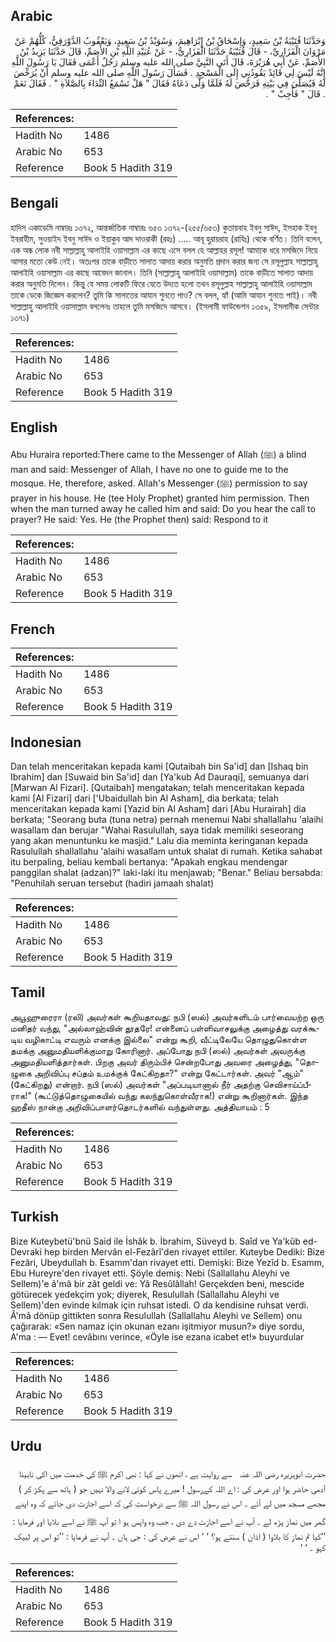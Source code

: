 ## Arabic


<div dir="rtl" lang="ar" style={{fontSize:'larger',backgroundColor:'#f8f9fa',padding:20}}>
وَحَدَّثَنَا قُتَيْبَةُ بْنُ سَعِيدٍ، وَإِسْحَاقُ بْنُ إِبْرَاهِيمَ، وَسُوَيْدُ بْنُ سَعِيدٍ، وَيَعْقُوبُ الدَّوْرَقِيُّ، كُلُّهُمْ عَنْ مَرْوَانَ الْفَزَارِيِّ، - قَالَ قُتَيْبَةُ حَدَّثَنَا الْفَزَارِيُّ، - عَنْ عُبَيْدِ اللَّهِ بْنِ الأَصَمِّ، قَالَ حَدَّثَنَا يَزِيدُ بْنُ الأَصَمِّ، عَنْ أَبِي هُرَيْرَةَ، قَالَ أَتَى النَّبِيَّ صلى الله عليه وسلم رَجُلٌ أَعْمَى فَقَالَ يَا رَسُولَ اللَّهِ إِنَّهُ لَيْسَ لِي قَائِدٌ يَقُودُنِي إِلَى الْمَسْجِدِ ‏.‏ فَسَأَلَ رَسُولَ اللَّهِ صلى الله عليه وسلم أَنْ يُرَخِّصَ لَهُ فَيُصَلِّيَ فِي بَيْتِهِ فَرَخَّصَ لَهُ فَلَمَّا وَلَّى دَعَاهُ فَقَالَ ‏"‏ هَلْ تَسْمَعُ النِّدَاءَ بِالصَّلاَةِ ‏"‏ ‏.‏ فَقَالَ نَعَمْ ‏.‏ قَالَ ‏"‏ فَأَجِبْ ‏"‏ ‏.‏
</div>
<div style={{backgroundColor:'#f8f9fa',padding:20, marginBottom: 10}}><table> <thead> <tr> <th>References:</th> <th></th> </tr> </thead> <tbody><tr><td>Hadith No</td><td>1486</td></tr><tr><td>Arabic No</td><td>653</td></tr><tr><td>Reference</td><td>Book 5 Hadith 319</td></tr></tbody></table></div>

## Bengali


<div dir="ltr" lang="bn" style={{fontSize:'larger',backgroundColor:'#f8f9fa',padding:20}}>
হাদিস একাডেমি নাম্বারঃ ১৩৭২, আন্তর্জাতিক নাম্বারঃ ৬৫৩ ১৩৭২-(২৫৫/৬৫৩) কুতায়বাহ ইবনু সাঈদ, ইসহাক ইবনু ইবরাহীম, সুওয়াইদ ইবনু সাঈদ ও ইয়াকুব আদ দাওরাকী (রহঃ) ..... আবূ হুরায়রাহ (রাযিঃ) থেকে বর্ণিত। তিনি বলেন, এক অন্ধ লোক নবী সাল্লাল্লাহু আলাইহি ওয়াসাল্লাম এর কাছে এসে বলল হে আল্লাহর রসূল! আমাকে ধরে মসজিদে নিয়ে আসার মতো কেউ নেই। অতঃপর তাকে বাড়ীতে সালাত আদায় করার অনুমতি প্রদান করার জন্য সে রসূলুল্লাহ সাল্লাল্লাহু আলাইহি ওয়াসাল্লাম এর কাছে আবেদন জানাল। তিনি (সাল্লাল্লাহু আলাইহি ওয়াসাল্লাম) তাকে বাড়ীতে সালাত আদায় করার অনুমতি দিলেন। কিন্তু যে সময় লোকটি ফিরে যেতে উদ্যত হলো তখন রসূলুল্লাহ সাল্লাল্লাহু আলাইহি ওয়াসাল্লাম তাকে ডেকে জিজ্ঞেস করলেন? তুমি কি সালাতের আযান শুনতে পাও? সে বলল, হ্যাঁ (আমি আযান শুনতে পাই)। নবী সাল্লাল্লাহু আলাইহি ওয়াসাল্লাম বললেনঃ তাহলে তুমি মসজিদে আসবে। (ইসলামী ফাউন্ডেশন ১৩৫৯, ইসলামীক সেন্টার ১৩৭১)
</div>
<div style={{backgroundColor:'#f8f9fa',padding:20, marginBottom: 10}}><table> <thead> <tr> <th>References:</th> <th></th> </tr> </thead> <tbody><tr><td>Hadith No</td><td>1486</td></tr><tr><td>Arabic No</td><td>653</td></tr><tr><td>Reference</td><td>Book 5 Hadith 319</td></tr></tbody></table></div>

## English


<div dir="ltr" lang="en" style={{fontSize:'larger',backgroundColor:'#f8f9fa',padding:20}}>
Abu Huraira reported:There came to the Messenger of Allah (ﷺ) a blind man and said: Messenger of Allah, I have no one to guide me to the mosque. He, therefore, asked. Allah's Messenger (ﷺ) permission to say prayer in his house. He (tee Holy Prophet) granted him permission. Then when the man turned away he called him and said: Do you hear the call to prayer? He said: Yes. He (the Prophet then) said: Respond to it
</div>
<div style={{backgroundColor:'#f8f9fa',padding:20, marginBottom: 10}}><table> <thead> <tr> <th>References:</th> <th></th> </tr> </thead> <tbody><tr><td>Hadith No</td><td>1486</td></tr><tr><td>Arabic No</td><td>653</td></tr><tr><td>Reference</td><td>Book 5 Hadith 319</td></tr></tbody></table></div>

## French


<div dir="ltr" lang="fr" style={{fontSize:'larger',backgroundColor:'#f8f9fa',padding:20}}>

</div>
<div style={{backgroundColor:'#f8f9fa',padding:20, marginBottom: 10}}><table> <thead> <tr> <th>References:</th> <th></th> </tr> </thead> <tbody><tr><td>Hadith No</td><td>1486</td></tr><tr><td>Arabic No</td><td>653</td></tr><tr><td>Reference</td><td>Book 5 Hadith 319</td></tr></tbody></table></div>

## Indonesian


<div dir="ltr" lang="id" style={{fontSize:'larger',backgroundColor:'#f8f9fa',padding:20}}>
Dan telah menceritakan kepada kami [Qutaibah bin Sa'id] dan [Ishaq bin Ibrahim] dan [Suwaid bin Sa'id] dan [Ya'kub Ad Dauraqi], semuanya dari [Marwan Al Fizari]. [Qutaibah] mengatakan; telah menceritakan kepada kami [Al Fizari] dari ['Ubaidullah bin Al Asham], dia berkata; telah menceritakan kepada kami [Yazid bin Al Asham] dari [Abu Hurairah] dia berkata; "Seorang buta (tuna netra) pernah menemui Nabi shallallahu 'alaihi wasallam dan berujar "Wahai Rasulullah, saya tidak memiliki seseorang yang akan menuntunku ke masjid." Lalu dia meminta keringanan kepada Rasulullah shallallahu 'alaihi wasallam untuk shalat di rumah. Ketika sahabat itu berpaling, beliau kembali bertanya: "Apakah engkau mendengar panggilan shalat (adzan)?" laki-laki itu menjawab; "Benar." Beliau bersabda: "Penuhilah seruan tersebut (hadiri jamaah shalat)
</div>
<div style={{backgroundColor:'#f8f9fa',padding:20, marginBottom: 10}}><table> <thead> <tr> <th>References:</th> <th></th> </tr> </thead> <tbody><tr><td>Hadith No</td><td>1486</td></tr><tr><td>Arabic No</td><td>653</td></tr><tr><td>Reference</td><td>Book 5 Hadith 319</td></tr></tbody></table></div>

## Tamil


<div dir="ltr" lang="ta" style={{fontSize:'larger',backgroundColor:'#f8f9fa',padding:20}}>
அபூஹுரைரா (ரலி) அவர்கள் கூறியதாவது: நபி (ஸல்) அவர்களிடம் பார்வையற்ற ஒரு மனிதர் வந்து, "அல்லாஹ்வின் தூதரே! என்னைப் பள்ளிவாசலுக்கு அழைத்து வரக்கூடிய வழிகாட்டி எவரும் எனக்கு இல்லை" என்று கூறி, வீட்டிலேயே தொழுதுகொள்ள தமக்கு அனுமதியளிக்குமாறு கோரினார். அப்போது நபி (ஸல்) அவர்கள் அவருக்கு அனுமதியளித்தார்கள். பிறகு அவர் திரும்பிச் சென்றபோது அவரை அழைத்து, "தொழுகை அறிவிப்பு சப்தம் உமக்குக் கேட்கிறதா?" என்று கேட்டார்கள். அவர் "ஆம்" (கேட்கிறது) என்றார். நபி (ஸல்) அவர்கள் "அப்படியானால் நீர் அதற்கு செவிசாய்ப்பீராக!" (கூட்டுத்தொழுகையில் வந்து கலந்துகொள்வீராக!) என்று கூறினார்கள். இந்த ஹதீஸ் நான்கு அறிவிப்பாளர்தொடர்களில் வந்துள்ளது. அத்தியாயம் : 5
</div>
<div style={{backgroundColor:'#f8f9fa',padding:20, marginBottom: 10}}><table> <thead> <tr> <th>References:</th> <th></th> </tr> </thead> <tbody><tr><td>Hadith No</td><td>1486</td></tr><tr><td>Arabic No</td><td>653</td></tr><tr><td>Reference</td><td>Book 5 Hadith 319</td></tr></tbody></table></div>

## Turkish


<div dir="ltr" lang="tr" style={{fontSize:'larger',backgroundColor:'#f8f9fa',padding:20}}>
Bize Kuteybetü'bnü Said ile İshâk b. İbrahim, Süveyd b. Saîd ve Ya'kûb ed-Devraki hep birden Mervân el-Fezârî'den rivayet ettiler. Kuteybe Dediki: Bize Fezâri, Ubeydullah b. Esamm'dan rivayet etti. Demişki: Bize Yezîd b. Esamm, Ebu Hureyre'den rivayet etti. Şöyle demiş: Nebi (Sallallahu Aleyhi ve Sellem)'e â'mâ bir zât geldi ve: Yâ Resûlâllah! Gerçekden beni, mescide götürecek yedekçim yok; diyerek, Resulullah (Sallallahu Aleyhi ve Sellem)'den evinde kılmak için ruhsat istedi. O da kendisine ruhsat verdi. Â'mâ dönüp gittikten sonra Resulullah (Sallallahu Aleyhi ve Sellem) onu çağırarak: «Sen namaz için okunan ezanı işitmiyor musun?» diye sordu, A'ma : — Evet! cevâbını verince, «Öyle ise ezana icabet et!» buyurdular
</div>
<div style={{backgroundColor:'#f8f9fa',padding:20, marginBottom: 10}}><table> <thead> <tr> <th>References:</th> <th></th> </tr> </thead> <tbody><tr><td>Hadith No</td><td>1486</td></tr><tr><td>Arabic No</td><td>653</td></tr><tr><td>Reference</td><td>Book 5 Hadith 319</td></tr></tbody></table></div>

## Urdu


<div dir="rtl" lang="ur" style={{fontSize:'larger',backgroundColor:'#f8f9fa',padding:20}}>
حضرت ابوہریرہ ‌رضی ‌اللہ ‌عنہ ‌ ‌ سے روایت ہے ، انھوں نے کہا : نبی اکرم ﷺ کی خدمت میں اکی نابینا آدمی حاضر ہوا اور عرض کی : اے اللہ کےرسول ! میرے پاس کوئی لانے والا نہیں جو ( ہاتھ سے پکڑ کر ) مجھے مسجد میں لے آئے ۔ اس نے رسول اللہ ﷺ سے درخواست کی کہ اسے اجازت دی جائے کہ وہ اپنے گھر میں نماز پڑھ لے ۔ آپ نے اسے اجازت دے دی ، جب وہ واپس ہو ا تو آپ ﷺ نے اسے بلایا اور فرمایا : ’’کیا تم نماز کا بلاوا ( اذان ) سنتے ہو؟ ‘ ‘ اس نے عرض کی : جی ہاں ۔ آپ نے فرمایا : ’’تو اس پر لبیک کہو ۔ ‘ ‘
</div>
<div style={{backgroundColor:'#f8f9fa',padding:20, marginBottom: 10}}><table> <thead> <tr> <th>References:</th> <th></th> </tr> </thead> <tbody><tr><td>Hadith No</td><td>1486</td></tr><tr><td>Arabic No</td><td>653</td></tr><tr><td>Reference</td><td>Book 5 Hadith 319</td></tr></tbody></table></div>
